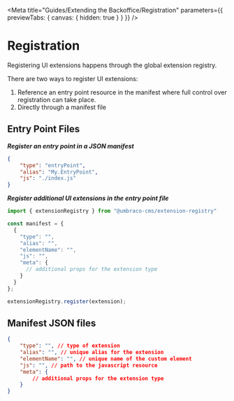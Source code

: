 
<Meta title="Guides/Extending the Backoffice/Registration" parameters={{ previewTabs: { canvas: { hidden: true } } }} />

# Registration

Registering UI extensions happens through the global extension registry.

There are two ways to register UI extensions:

1. Reference an entry point resource in the manifest where full control over registration can take place.
2. Directly through a manifest file

## Entry Point Files

**_Register an entry point in a JSON manifest_**

```json
{
	"type": "entryPoint",
	"alias": "My.EntryPoint",
	"js": "./index.js"
}
```

**_Register additional UI extensions in the entry point file_**

```ts
import { extensionRegistry } from "@umbraco-cms/extension-registry"

const manifest = {
  {
    "type": "",
    "alias": "",
    "elementName": "",
    "js": "",
    "meta": {
      // additional props for the extension type
    }
  }
};

extensionRegistry.register(extension);
```

## Manifest JSON files

```json
{
	"type": "", // type of extension
	"alias": "", // unique alias for the extension
	"elementName": "", // unique name of the custom element
	"js": "", // path to the javascript resource
	"meta": {
		// additional props for the extension type
	}
}
```
